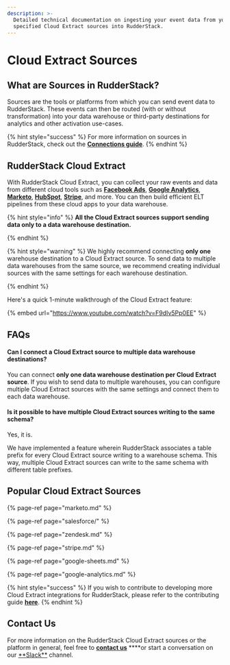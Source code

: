 ```yaml
---
description: >-
  Detailed technical documentation on ingesting your event data from your
  specified Cloud Extract sources into RudderStack.
---
```


# Cloud Extract Sources

## What are Sources in RudderStack?

Sources are the tools or platforms from which you can send event data to RudderStack. These events can then be routed \(with or without transformation\) into your data warehouse or third-party destinations for analytics and other activation use-cases.

{% hint style="success" %}
For more information on sources in RudderStack, check out the [**Connections
guide**](https://docs.rudderstack.com/connections).
{% endhint %}

## RudderStack Cloud Extract

With RudderStack Cloud Extract, you can collect your raw events and data from different cloud tools such as [**Facebook Ads**](https://www.facebook.com/business/ads), [**Google Analytics**](https://analytics.google.com/), [**Marketo**](https://www.marketo.com/), [**HubSpot**](https://www.hubspot.com/), [**Stripe**](stripe.md), and more. You can then build efficient ELT pipelines from these cloud apps to your data warehouse.

{% hint style="info" %}
**All the Cloud Extract sources support sending data only to a data warehouse destination.**

{% endhint %}

{% hint style="warning" %}
We highly recommend connecting **only one** warehouse destination to a Cloud Extract source. To send data to multiple data warehouses from the same source, we recommend creating individual sources with the same settings for each warehouse destination.

{% endhint %}

Here's a quick 1-minute walkthrough of the Cloud Extract feature:

{% embed url="https://www.youtube.com/watch?v=F9dIv5Pp0EE" %}

## FAQs

#### Can I connect a Cloud Extract source to multiple data warehouse destinations?

You can connect **only one data warehouse destination per Cloud Extract source**. If you wish to send data to multiple warehouses, you can configure multiple Cloud Extract sources with the same settings and connect them to each data warehouse.

#### Is it possible to have multiple Cloud Extract sources writing to the same schema?

Yes, it is.

We have implemented a feature wherein RudderStack associates a table prefix for every Cloud Extract source writing to a warehouse schema. This way, multiple Cloud Extract sources can write to the same schema with different table prefixes.

## Popular Cloud Extract Sources

{% page-ref page="marketo.md" %}

{% page-ref page="salesforce/" %}

{% page-ref page="zendesk.md" %}

{% page-ref page="stripe.md" %}

{% page-ref page="google-sheets.md" %}

{% page-ref page="google-analytics.md" %}

{% hint style="success" %}
If you wish to contribute to developing more Cloud Extract integrations for
RudderStack, please refer to the contributing guide
[**here**](../user-guides/how-to-guides/how-to-submit-an-integration-pull-request.md).
{% endhint %}

## Contact Us

For more information on the RudderStack Cloud Extract sources or the platform in general, feel free to [**contact us**](mailto:%20contact@rudderstack.com) \***\*or start a conversation on our [**Slack\*\*](https://resources.rudderstack.com/join-rudderstack-slack) channel.
